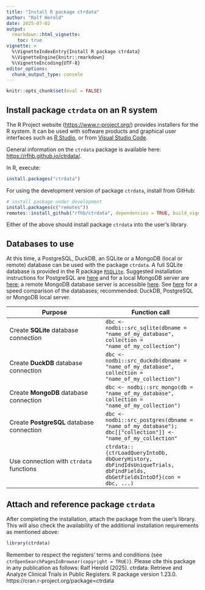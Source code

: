 ```yaml
---
title: "Install R package ctrdata"
author: "Ralf Herold"
date: 2025-07-02
output:
  rmarkdown::html_vignette:
    toc: true
vignette: >
  %\VignetteIndexEntry{Install R package ctrdata}
  %\VignetteEngine{knitr::rmarkdown}
  %\VignetteEncoding{UTF-8} 
editor_options:
  chunk_output_type: console
---
```


```r
knitr::opts_chunk$set(eval = FALSE)
```

## Install package `ctrdata` on an R system

The R Project website ([https://www.r-project.org/](https://www.r-project.org/)) provides installers for the R system. It can be used with software products and graphical user interfaces such as [R Studio](https://posit.co/products/open-source/rstudio/), or from [Visual Studio Code](https://github.com/REditorSupport/vscode-R). 

General information on the `ctrdata` package is available here: [https://rfhb.github.io/ctrdata/](https://rfhb.github.io/ctrdata/).

In R, execute:

```r
install.packages("ctrdata")
```

For using the development version of package `ctrdata`, install from GitHub:

```r
# install package under development
install.packages(c("remotes"))
remotes::install_github("rfhb/ctrdata", dependencies = TRUE, build_vignettes = TRUE)
```

Either of the above should install package `ctrdata` into the user's library.

## Databases to use

At this time, a PostgreSQL, DuckDB, an SQLite or a MongoDB (local or remote) database can be used with the package `ctrdata`. A full SQLite database is provided in the R package [`RSQLite`](https://rsqlite.r-dbi.org/). Suggested installation instructions for PostgreSQL are [here](https://www.postgresql.org/download/) and for a local MongoDB server are [here](https://www.mongodb.com/docs/manual/administration/install-community/); a remote MongoDB database server is accessible [here](https://www.mongodb.com/cloud/atlas). See [here](https://github.com/ropensci/nodbi#benchmark) for a speed comparison of the databases; recommended: DuckDB, PostgreSQL or MongoDB local server. 

Purpose | Function call
-------------------- | --------------------
Create **SQLite** database connection | `dbc <- nodbi::src_sqlite(dbname = "name_of_my_database", collection = "name_of_my_collection")`
Create **DuckDB** database connection | `dbc <- nodbi::src_duckdb(dbname = "name_of_my_database", collection = "name_of_my_collection")`
Create **MongoDB** database connection | `dbc <- nodbi::src_mongo(db = "name_of_my_database", collection = "name_of_my_collection")`
Create **PostgreSQL** database connection | `dbc <- nodbi::src_postgres(dbname = "name_of_my_database"); dbc[["collection"]] <- "name_of_my_collection"`
Use connection with `ctrdata` functions | `ctrdata::{ctrLoadQueryIntoDb, dbQueryHistory, dbFindIdsUniqueTrials, dbFindFields, dbGetFieldsIntoDf}(con = dbc, ...)`

## Attach and reference package `ctrdata`

After completing the installation, attach the package from the user's library. This will also check the availability of the additional installation requirements as mentioned above:

```r
library(ctrdata)
```

Remember to respect the registers' terms and conditions (see `ctrOpenSearchPagesInBrowser(copyright = TRUE)`). Please cite this package in any publication as follows: Ralf Herold (2025). ctrdata: Retrieve and Analyze Clinical Trials in Public Registers. R package version 1.23.0. https://cran.r-project.org/package=ctrdata
